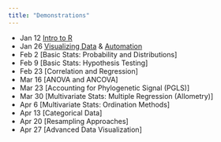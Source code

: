 ```yaml
---
title: "Demonstrations"
---
```


* Jan 12  [Intro to R](intro_to_R.html)
* Jan 26	[Visualizing Data](visualization.html) & [Automation](automation.html)
* Feb 2	[Basic Stats: Probability and Distributions]
* Feb 9	[Basic Stats: Hypothesis Testing]
* Feb 23	[Correlation and Regression]
* Mar 16	[ANOVA and ANCOVA]
* Mar 23	[Accounting for Phylogenetic Signal (PGLS)]
* Mar 30	[Multivariate Stats: Multiple Regression (Allometry)]
* Apr 6	[Multivariate Stats: Ordination Methods]
* Apr 13	[Categorical Data]
* Apr 20	[Resampling Approaches]
* Apr 27	[Advanced Data Visualization]
